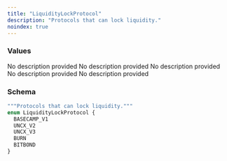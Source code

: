 ```yaml
---
title: "LiquidityLockProtocol"
description: "Protocols that can lock liquidity."
noindex: true
---
```


### Values

<ResponseField name="BASECAMP_V1" type="enum">
  No description provided
</ResponseField>

<ResponseField name="UNCX_V2" type="enum">
  No description provided
</ResponseField>

<ResponseField name="UNCX_V3" type="enum">
  No description provided
</ResponseField>

<ResponseField name="BURN" type="enum">
  No description provided
</ResponseField>

<ResponseField name="BITBOND" type="enum">
  No description provided
</ResponseField>

### Schema


```graphql 
"""Protocols that can lock liquidity."""
enum LiquidityLockProtocol {
  BASECAMP_V1
  UNCX_V2
  UNCX_V3
  BURN
  BITBOND
}
```
